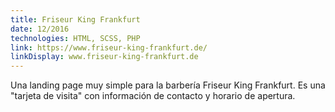 ```yaml
---
title: Friseur King Frankfurt
date: 12/2016
technologies: HTML, SCSS, PHP
link: https://www.friseur-king-frankfurt.de/
linkDisplay: www.friseur-king-frankfurt.de
---
```



Una landing page muy simple para la barbería Friseur King Frankfurt. Es una "tarjeta de visita" con información de contacto y horario de apertura.